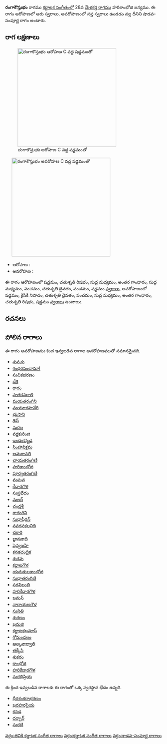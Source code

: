 {{Infobox ragam
	| name          	= రంగాకౌస్తుభం
	| synonym	    	= 
	| mela          	= 
	| chakra        	= 
	| janaka        	= 
	| type          	= శాడవ-సంపూర్ణ
	| arohanam      	= {{svaraC|S|R2|M1|G3|M1|P|D2|P|S'}} 
	| avarohanam    	= {{svaraC|S'|N2|D2|P|M1|G3|R2|S}}
	| jeeva         	=
	| chhaya        	=
	| nyasa         	=
	| vishesha      	= 
	| equivalent  		= 
}}
{{కర్ణాటక సంగీత రాగాలు}}
'''రంగాకౌస్తుభం''' రాగము [[కర్ణాటక సంగీతం]]లో 28వ [[మేళకర్త రాగము]] హరికాంభోజి జన్యము.  ఈ రాగం ఆరోహణలో ఆరు స్వరాలు, అవరోహణంలో సప్త స్వరాలు ఉండడం వల్ల దీనిని షాడవ-సంపూర్ణ రాగం అంటారు.


==రాగ లక్షణాలు==
[[Image:rangakaustubham_ar_kb2wiki.png|thumb|right|316px|''రంగాకౌస్తుభం'' ఆరోహణ C వద్ద షడ్జమంతో]]
	[[Image:rangakaustubham_av_kb2wiki.png|thumb|right|316px|''రంగాకౌస్తుభం'' అవరోహణ C వద్ద షడ్జమంతో]]

* ఆరోహణ : {{svaraC|S|R2|M1|G3|M1|P|D2|P|S'}} 
* అవరోహణ : {{svaraC|S'|N2|D2|P|M1|G3|R2|S}}

ఈ రాగం ఆరోహణంలో షడ్జమం, చతుశృతి రిషభం, సుద్ద మధ్యమం, అంతర గాంధారం, సుద్ద మధ్యమం, పంచమం, చతుశృతి దైవతం, పంచమం, షడ్జమం [[స్వరాలు]], అవరోహణంలో షడ్జమం, కైసికి నిషాదం, చతుశృతి దైవతం, పంచమం, సుద్ద మధ్యమం, అంతర గాంధారం, చతుశృతి రిషభం, షడ్జమం [[స్వరాలు]] ఉంటాయి.

==రచనలు==



==పోలిన రాగాలు==
ఈ రాగం అవరోహణము కింద ఇవ్వబడిన రాగాల అవరోహణముతో సమానమైనది.
* [[శునచు]]
* [[గంధరపంచామా!]]
* [[సుచికభరణం]]
* [[దేశి]]
* [[రాగం]]
* [[హతకవరాలి]]
* [[మయతరంగిని]]
* [[మయూరసావేరి]]
* [[భుసాని]]
* [[డెస్]]
* [[మరల]]
* [[వర్ణకురింజి]]
* [[ఇందుకన్నడ]]
* [[సింహావిక్రమ]]
* [[అమరావలి]]
* [[చాయతరంగిణి]]
* [[హరికాంభోజి]]
* [[పూర్వతరంగిణి]]
* [[మఘవ]]
* [[కేదారగౌళ]]
* [[సుప్రభేదం]]
* [[మలర్]]
* [[చంద్రశ్రీ]]
* [[రాగంగిని]]
* [[సుధాషీరన్]]
* [[నవరసకలనిధి]]
* [[చకారి]]
* [[జ్ఞానవాది]]
* [[ షెవ్వజహి]]
* [[కనకచంద్రిక]]
* [[శురవు]]
* [[కర్ణాటగౌళ]]
* [[యదుకులకాంభోజి]]
* [[సుధాతరంగిణి]]
* [[సరవిలంబి]]
* [[హరికేదారగౌళ]]
* [[ఖమస్]]
* [[నారాయణగౌళ]]
* [[సునితి]]
* [[ శురణం]]
* [[ఖమజి]]
* [[కర్ణాటకఖమాస్]]
* [[ గోమండలం]]
* [[అల్కవార్వాలి]]
* [[తక్కేసి]]
* [[శుకరం]]
* [[కాంభోజి]]
* [[హరికేదారగౌళ]]
* [[సురభిప్రియ]]

ఈ క్రింద ఇవ్వబడిన రాగాలకు ఈ రాగంతో ఒక్క స్వరస్థాన భేదం ఉన్నది.
* [[ధీరశంకరాభరణం]]
* [[ఖరహరప్రియ]]
* [[కనడ]]
* [[దర్బార్]]
* [[సురటి]]



[[వర్గం:తెవికి కర్ణాటక సంగీత రాగాలు]]
[[వర్గం:కర్ణాటక సంగీత రాగాలు]]
[[వర్గం:శాడవ-సంపూర్ణ రాగాలు]]